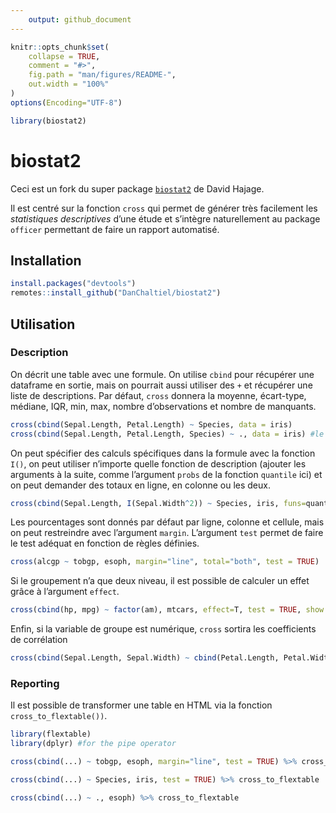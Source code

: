 ```yaml
---
    output: github_document
---
```


<!-- README.md is generated from README.Rmd. Please edit that file -->

```r
knitr::opts_chunk$set(
    collapse = TRUE,
    comment = "#>",
    fig.path = "man/figures/README-",
    out.width = "100%"
)
options(Encoding="UTF-8")
```

```r
library(biostat2)
```


# biostat2

Ceci est un fork du super package <a href='https://github.com/eusebe/biostat2'>`biostat2`</a> de David Hajage.

Il est centré sur la fonction `cross` qui permet de générer très facilement les *statistiques descriptives* d'une étude et s'intègre naturellement au package `officer` permettant de faire un rapport automatisé.

## Installation

```r
install.packages("devtools")
remotes::install_github("DanChaltiel/biostat2")
```

## Utilisation

### Description

On décrit une table avec une formule. On utilise `cbind` pour récupérer une dataframe en sortie, mais on pourrait aussi utiliser des `+` et récupérer une liste de descriptions. Par défaut, `cross` donnera la moyenne, écart-type, médiane, IQR, min, max, nombre d'observations et nombre de manquants.

```r
cross(cbind(Sepal.Length, Petal.Length) ~ Species, data = iris)
cross(cbind(Sepal.Length, Petal.Length, Species) ~ ., data = iris) #le '.' représente l'absence de variable de groupe
```

On peut spécifier des calculs spécifiques dans la formule avec la fonction `I()`, on peut utiliser n'importe quelle fonction de description (ajouter les arguments à la suite, comme l'argument `probs` de la fonction `quantile` ici) et on peut demander des totaux en ligne, en colonne ou les deux.

```r
cross(cbind(Sepal.Length, I(Sepal.Width^2)) ~ Species, iris, funs=quantile, probs=c(1/3, 2/3), total="line") #T1 & T2 by Species
```

Les pourcentages sont donnés par défaut par ligne, colonne et cellule, mais on peut restreindre avec l'argument `margin`. L'argument `test` permet de faire le test adéquat en fonction de règles définies.

```r
cross(alcgp ~ tobgp, esoph, margin="line", total="both", test = TRUE)
```

Si le groupement n'a que deux niveau, il est possible de calculer un effet grâce à l'argument `effect`.
```r
cross(cbind(hp, mpg) ~ factor(am), mtcars, effect=T, test = TRUE, show.method=F)
```

Enfin, si la variable de groupe est numérique, `cross` sortira les coefficients de corrélation
```r
cross(cbind(Sepal.Length, Sepal.Width) ~ cbind(Petal.Length, Petal.Width), iris)
```

### Reporting

Il est possible de transformer une table en HTML via la fonction `cross_to_flextable())`.

```r
library(flextable)
library(dplyr) #for the pipe operator
```


```r
cross(cbind(...) ~ tobgp, esoph, margin="line", test = TRUE) %>% cross_to_flextable
```


```r
cross(cbind(...) ~ Species, iris, test = TRUE) %>% cross_to_flextable
```


```r
cross(cbind(...) ~ ., esoph) %>% cross_to_flextable
```










